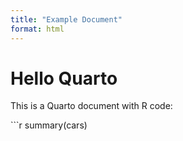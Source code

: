 ```yaml
---
title: "Example Document"
format: html
---
```


# Hello Quarto

This is a Quarto document with R code:

```r
summary(cars)